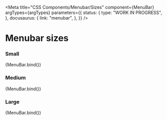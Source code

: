 
<Meta
  title="CSS Components/Menubar/Sizes"
  component={MenuBar}
  argTypes={argTypes}
  parameters={{
    status: {
      type: "WORK IN PROGRESS",
    },
    docusaurus: {
      link: "menubar",
    },
  }}
/>

# Menubar sizes

### Small

<Canvas>
  <Story name="Small" args={{ ...defaultArgs, iconPlacement: "before", size: "sm" }}>
    {MenuBar.bind()}
  </Story>
</Canvas>

### Medium

<Canvas>
  <Story name="Medium" args={{ ...defaultArgs, iconPlacement: "before", size: "md" }}>
    {MenuBar.bind()}
  </Story>
</Canvas>

### Large

<Canvas>
  <Story name="Large" args={{ ...defaultArgs, iconPlacement: "before", size: "lg" }}>
    {MenuBar.bind()}
  </Story>
</Canvas>
